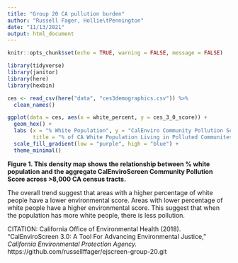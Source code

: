 ```yaml
---
title: "Group 20 CA pullution burden"
author: "Russell Fager, Hollie\tPennington"
date: "11/13/2021"
output: html_document
---
```


```r
knitr::opts_chunk$set(echo = TRUE, warning = FALSE, message = FALSE)

library(tidyverse)
library(janitor)
library(here)
library(hexbin)
```

```r
ces <- read_csv(here("data", "ces3demographics.csv")) %>% 
  clean_names()
```

```r
ggplot(data = ces, aes(x = white_percent, y = ces_3_0_score)) + 
  geom_hex() +
  labs (x = "% White Population", y = "CalEnviro Community Pollution Score",
        title = "% of CA White Population Living in Polluted Communites") + 
  scale_fill_gradient(low = "purple", high = "blue") + 
  theme_minimal()
```
**Figure 1. This density map shows the relationship between % white population and the aggregate CalEnviroScreen Community Pollution Score across >8,000 CA census tracts.**

The overall trend suggest that areas with a higher percentage of white people have a  lower environmental score. Areas with lower percentage of white people have a higher environmental score. This suggest that when the population has more white people, there is less pollution. 


CITATION: California Office of Environmental Health (2018). "CalEnviroScreen 3.0: A Tool For Advancing Environmental Justice," *California Environmental Protection Agency.* https://github.com/russellffager/ejscreen-group-20.git